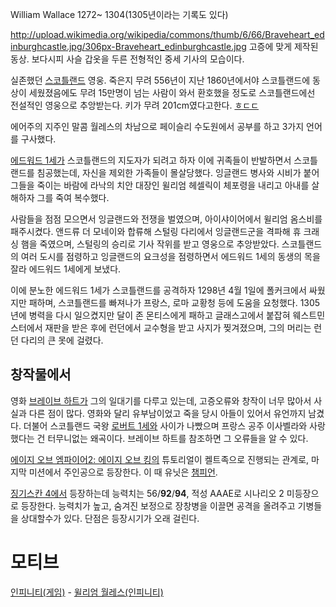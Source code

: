 William Wallace
1272~ 1304(1305년이라는 기록도 있다)

http://upload.wikimedia.org/wikipedia/commons/thumb/6/66/Braveheart_edinburghcastle.jpg/306px-Braveheart_edinburghcastle.jpg 고증에 맞게 제작된 동상. 보다시피 사슬 갑옷을 두른 전형적인 중세 기사의 모습이다.

실존했던 [[스코틀랜드]] 영웅. 죽은지 무려 556년이 지난 1860년에서야 스코틀랜드에 동상이 세웠졌음에도 무려 15만명이 넘는 사람이 와서 환호했을 정도로 스코틀랜드에선 전설적인 영웅으로 추앙받는다. 키가 무려 201cm였다고한다. [[ㅎㄷㄷ]]

에어주의 지주인 말콤 월레스의 차남으로 페이슬리 수도원에서 공부를 하고 3가지 언어를 구사했다.

[[에드워드 1세]]가 스코틀랜드의 지도자가 되려고 하자 이에 귀족들이 반발하면서 스코틀랜드를 침공했는데, 자신을 제외한 가족들이 몰살당했다. 잉글랜드 병사와 시비가 붙어 그들을 죽이는 바람에 라낙의 치안 대장인 윌리엄 헤셀릭이 체포령을 내리고 아내를 살해하자 그를 죽여 복수했다.

사람들을 점점 모으면서 잉글랜드와 전쟁을 벌였으며, 아이샤이어에서 윌리엄 옴스비를 패주시켰다. 앤드류 더 모네이와 합류해 스털링 다리에서 잉글랜드군을 격파해 휴 크래싱 햄을 죽였으며, 스털링의 승리로 기사 작위를 받고 영웅으로 추앙받았다. 스코틀랜드의 여러 도시를 점령하고 잉글랜드의 요크성을 점령하면서 에드워드 1세의 동생의 목을 잘라 에드워드 1세에게 보냈다.

이에 분노한 에드워드 1세가 스코틀랜드를 공격하자 1298년 4월 1일에 폴커크에서 싸웠지만 패하며, 스코틀랜드를 빠져나가 프랑스, 로마 교황청 등에 도움을 요청했다. 1305년에 병력을 다시 일으켰지만 달이 존 몬티스에게 패하고 글래스고에서 붙잡혀 웨스트민스터에서 재판을 받은 후에 런던에서 교수형을 받고 사지가 찢겨졌으며, 그의 머리는 런던 다리의 큰 못에 걸렸다.

== 창작물에서 ==
영화 [[브레이브 하트]]가 그의 일대기를 다루고 있는데, 고증오류와 창작이 너무 많아서 사실과 다른 점이 많다. 영화와 달리 유부남이었고 죽을 당시 아들이 있어서 유언까지 남겼다. 더불어 스코틀랜드 국왕 [[로버트 1세]]와 사이가 나빴으며 프랑스 공주 이사벨라와 사랑했다는 건 터무니없는 왜곡이다. 브레이브 하트를 참조하면 그 오류들을 알 수 있다.

[[에이지 오브 엠파이어2: 에이지 오브 킹]]의 튜토리얼이 켈트족으로 진행되는 관계로, 마지막 미션에서 주인공으로 등장한다. 이 때 유닛은 [[챔피언]].

[[징기스칸 4]]에서 등장하는데 능력치는 56/'''92'''/'''94''', 적성 AAAE로 시나리오 2 미등장으로 등장한다. 능력치가 높고, 숨겨진 보정으로 장창병을 이끌면 공격을 올려주고 기병들을 상대할수가 있다. 단점은 등장시기가 오래 걸린다.

= 모티브 =
[[인피니티(게임)]] - [[윌리엄 월레스(인피니티)]]
